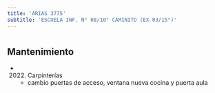 ```yaml
---
title: 'ARIAS 3775'
subtitle: 'ESCUELA INF. N° 08/10° CAMINITO (EX 03/15°)'
---
```


#


## Mantenimiento

*  (2022) Carpinterías 
    + cambio puertas de acceso, ventana nueva cocina y puerta aula



